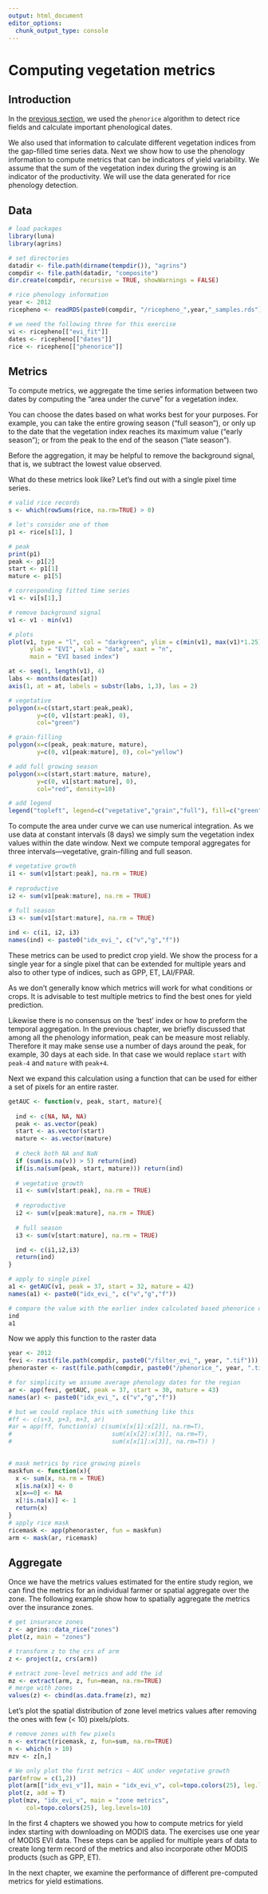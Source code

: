 ```yaml
---
output: html_document
editor_options: 
  chunk_output_type: console
---
```


# Computing vegetation metrics

## Introduction

In the [previous section](https://gfc.ucdavis.edu/events/agrin/html/crops/3_rice_mapping.html), we used the `phenorice` algorithm to detect rice fields and calculate important phenological dates. 

We also used that information to calculate different vegetation indices from the gap-filled time series data. Next we show how to use the phenology information to compute metrics that can be indicators of yield variability. We assume that the sum of the vegetation index during the growing is an indicator of the productivity. We will use the data generated for rice phenology detection.

## Data
 
```r
# load packages
library(luna)
library(agrins)

# set directories
datadir <- file.path(dirname(tempdir()), "agrins")
compdir <- file.path(datadir, "composite")
dir.create(compdir, recursive = TRUE, showWarnings = FALSE)

# rice phenology information
year <- 2012
ricepheno <- readRDS(paste0(compdir, "/ricepheno_",year,"_samples.rds"))

# we need the following three for this exercise
vi <- ricepheno[["evi_fit"]]
dates <- ricepheno[["dates"]]
rice <- ricepheno[["phenorice"]]
```

## Metrics 

To compute metrics, we aggregate the time series information between two dates by computing the "area under the curve" for a vegetation index. 

You can choose the dates based on what works best for your purposes. For example, you can take the entire growing season ("full season"), or only up to the date that the vegetation index reaches its maximum value ("early season"); or from the peak to the end of the season ("late season"). 

Before the aggregation, it may be helpful to remove the background signal, that is, we subtract the lowest value observed. 

What do these metrics look like? Let's find out with a single pixel time series.

```r

# valid rice records
s <- which(rowSums(rice, na.rm=TRUE) > 0)

# let's consider one of them
p1 <- rice[s[1], ]

# peak
print(p1)
peak <- p1[2]
start <- p1[1]
mature <- p1[5]

# corresponding fitted time series
v1 <- vi[s[1],]

# remove background signal
v1 <- v1 - min(v1)

# plots
plot(v1, type = "l", col = "darkgreen", ylim = c(min(v1), max(v1)*1.25), 
      ylab = "EVI", xlab = "date", xaxt = "n",
      main = "EVI based index")

at <- seq(1, length(v1), 4) 
labs <- months(dates[at])
axis(1, at = at, labels = substr(labs, 1,3), las = 2)

# vegetative
polygon(x=c(start,start:peak,peak), 
        y=c(0, v1[start:peak], 0), 
        col="green")

# grain-filling
polygon(x=c(peak, peak:mature, mature), 
        y=c(0, v1[peak:mature], 0), col="yellow")

# add full growing season
polygon(x=c(start,start:mature, mature), 
        y=c(0, v1[start:mature], 0), 
        col="red", density=10)

# add legend
legend("topleft", legend=c("vegetative","grain","full"), fill=c("green", "yellow", "red"), density=c(NA, NA, 20), bty="n", border="black")
```

To compute the area under curve we can use numerical integration. As we use data at constant intervals (8 days) we simply sum the vegetation index values within the date window. Next we compute temporal aggregates for three intervals---vegetative, grain-filling and full season.     


```r
# vegetative growth
i1 <- sum(v1[start:peak], na.rm = TRUE)
  
# reproductive
i2 <- sum(v1[peak:mature], na.rm = TRUE)
  
# full season
i3 <- sum(v1[start:mature], na.rm = TRUE)

ind <- c(i1, i2, i3)  
names(ind) <- paste0("idx_evi_", c("v","g","f"))
```

These metrics can be used to predict crop yield. We show the process for a single year for a single pixel that can be extended for multiple years and also to other type of indices, such as GPP, ET, LAI/FPAR. 

As we don't generally know which metrics will work for what conditions or crops. It is advisable to test multiple metrics to find the best ones for yield prediction.  

Likewise there is no consensus on the 'best' index or how to preform the temporal aggregation. In the previous chapter, we briefly discussed that among all the phenology information, peak can be measure most reliably. Therefore it may make sense use a number of days around the peak, for example, 30 days at each side. In that case we would replace `start` with `peak-4` and `mature` with `peak+4`. 

Next we expand this calculation using a function that can be used for either a set of pixels for an entire raster.

```r
getAUC <- function(v, peak, start, mature){
  
  ind <- c(NA, NA, NA)
  peak <- as.vector(peak)
  start <- as.vector(start)
  mature <- as.vector(mature)
  
  # check both NA and NaN
  if (sum(is.na(v)) > 5) return(ind)
  if(is.na(sum(peak, start, mature))) return(ind)
  
  # vegetative growth
  i1 <- sum(v[start:peak], na.rm = TRUE)
  
  # reproductive
  i2 <- sum(v[peak:mature], na.rm = TRUE)
    
  # full season
  i3 <- sum(v[start:mature], na.rm = TRUE)

  ind <- c(i1,i2,i3)  
  return(ind)
}

# apply to single pixel
a1 <- getAUC(v1, peak = 37, start = 32, mature = 42)
names(a1) <- paste0("idx_evi_", c("v","g","f"))

# compare the value with the earlier index calculated based phenorice derived dates
ind
a1
```

Now we apply this function to the raster data

```r
year <- 2012
fevi <- rast(file.path(compdir, paste0("/filter_evi_", year, ".tif")))
phenoraster <- rast(file.path(compdir, paste0("/phenorice_", year, ".tif")))

# for simplicity we assume average phenology dates for the region
ar <- app(fevi, getAUC, peak = 37, start = 30, mature = 43)
names(ar) <- paste0("idx_evi_", c("v","g","f"))

# but we could replace this with something like this
#ff <- c(s+3, p+3, m+3, ar)
#ar = app(ff, function(x) c(sum(x[x[1]:x[2]], na.rm=T),
#                            sum(x[x[2]:x[3]], na.rm=T),
#                            sum(x[x[1]:x[3]], na.rm=T)) )
			 

# mask metrics by rice growing pixels
maskfun <- function(x){
  x <- sum(x, na.rm = TRUE) 
  x[is.na(x)] <- 0
  x[x==0] <- NA
  x[!is.na(x)] <- 1
  return(x)
}
# apply rice mask
ricemask <- app(phenoraster, fun = maskfun)
arm <- mask(ar, ricemask)
```


## Aggregate

Once we have the metrics values estimated for the entire study region, we can find the metrics for an individual farmer or spatial aggregate over the zone. The following example show how to spatially aggregate the metrics over the insurance zones.

```r
# get insurance zones
z <- agrins::data_rice("zones")
plot(z, main = "zones")

# transform z to the crs of arm
z <- project(z, crs(arm))

# extract zone-level metrics and add the id
mz <- extract(arm, z, fun=mean, na.rm=TRUE)
# merge with zones
values(z) <- cbind(as.data.frame(z), mz)
```

Let's plot the spatial distribution of zone level metrics values after removing the ones with few (< 10) pixels/plots.


```r

# remove zones with few pixels
n <- extract(ricemask, z, fun=sum, na.rm=TRUE)
n <- which(n > 10)
mzv <- z[n,]

# We only plot the first metrics ~ AUC under vegetative growth
par(mfrow = c(1,2))
plot(arm[["idx_evi_v"]], main = "idx_evi_v", col=topo.colors(25), leg.levels=10)
plot(z, add = T)
plot(mzv, "idx_evi_v", main = "zone metrics", 
     col=topo.colors(25), leg.levels=10)
```

In the first 4 chapters we showed you how to compute metrics for yield index starting with downloading on MODIS data. The exercises use one year of MODIS EVI data. These steps can be applied for multiple years of data to create long term record of the metrics and also incorporate other MODIS products (such as GPP, ET). 

In the next chapter, we examine the performance of different pre-computed metrics for yield estimations.
